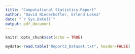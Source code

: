 ```yaml
---
title: "Computational Statistics-Report"
author: "David Niederkofler, Erlend Lokna"
date: "`r Sys.Date()`"
output: pdf_document
---
```


```r
knitr::opts_chunk$set(echo = TRUE)
```



```r
mydata<-read.table("Report2_Dataset.txt", header=FALSE)
```
\section{Statistical Analysis of Covariates}

\subsection{1. Sex}

\subsubsection{1.1 Model selection}

\subsubsection{1.2 Results}

